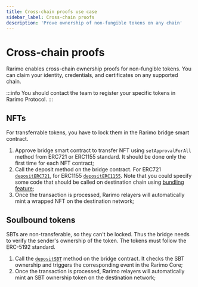 ```yaml
---
title: Cross-chain proofs use case
sidebar_label: Cross-chain proofs
description: 'Prove ownership of non-fungible tokens on any chain'
---
```


# Cross-chain proofs

Rarimo enables cross-chain ownership proofs for non-fungible tokens. You can claim your identity, credentials, and certificates on any supported chain.

:::info
You should contact the team to register your specific tokens in Rarimo Protocol.
:::

## NFTs

For transferrable tokens, you have to lock them in the Rarimo bridge smart contract.

1. Approve bridge smart contract to transfer NFT using `setApprovalForAll` method from <OutLink href="https://github.com/OpenZeppelin/openzeppelin-contracts/blob/master/contracts/token/ERC721/ERC721.sol#L136">ERC721</OutLink> or <OutLink href="https://github.com/OpenZeppelin/openzeppelin-contracts/blob/master/contracts/token/ERC1155/ERC1155.sol#L100">ERC1155</OutLink> standard. It should be done only the first time for each NFT contract;
1. Call the deposit method on the bridge contract. For ERC721 [`depositERC721`](/products/bridging-protocol/smart-contracts-reference/evm#depositerc721), for ERC1155 [`depositERC1155`](/products/bridging-protocol/smart-contracts-reference/evm#depositerc1155). Note that you could specify some code that should be called on destination chain using [bundling feature](/products/bridging-protocol/guide-how-to-bundle-transactions);
1. Once the transaction is processed, Rarimo relayers will automatically mint a wrapped NFT on the destination network;

## Soulbound tokens

SBTs are non-transferable, so they can't be locked. Thus the bridge needs to verify the sender's ownership of the token. The tokens must follow the <OutLink href="https://eips.ethereum.org/EIPS/eip-5192">ERC-5192 standard</OutLink>.

1. Call the [`depositSBT`](/products/bridging-protocol/smart-contracts-reference/evm#depositsbt) method on the bridge contract. It checks the SBT ownership and triggers the corresponding event in the Rarimo Core;
1. Once the transaction is processed, Rarimo relayers will automatically mint an SBT ownership token on the destination network;
